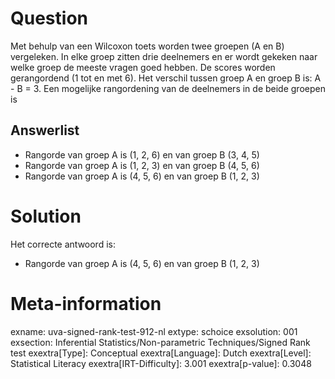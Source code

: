 Question
========

Met behulp van een Wilcoxon toets worden twee groepen (A en B)
vergeleken. In elke groep zitten drie deelnemers en er wordt gekeken
naar welke groep de meeste vragen goed hebben. De scores worden
gerangordend (1 tot en met 6). Het verschil tussen groep A en groep B
is: A - B = 3. Een mogelijke rangordening van de deelnemers in de beide
groepen is

Answerlist
----------

* Rangorde van groep A is (1, 2, 6) en van groep B (3, 4, 5)
* Rangorde van groep A is (1, 2, 3) en van groep B (4, 5, 6)
* Rangorde van groep A is (4, 5, 6) en van groep B (1, 2, 3)

Solution
========

Het correcte antwoord is: 

* Rangorde van groep A is (4, 5, 6) en van groep B (1, 2, 3)

Meta-information
================
exname: uva-signed-rank-test-912-nl
extype: schoice
exsolution: 001
exsection: Inferential Statistics/Non-parametric Techniques/Signed Rank test
exextra[Type]: Conceptual
exextra[Language]: Dutch
exextra[Level]: Statistical Literacy
exextra[IRT-Difficulty]: 3.001
exextra[p-value]: 0.3048
